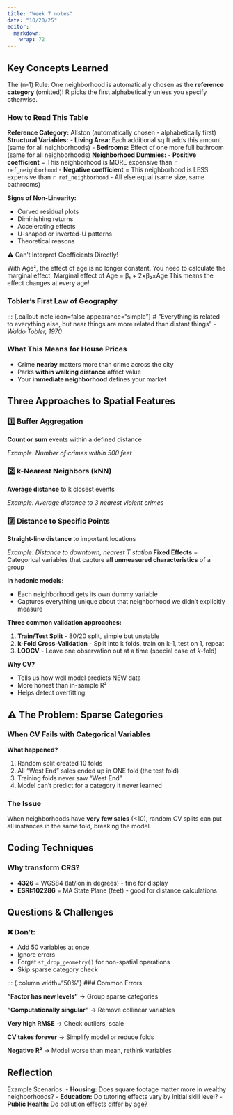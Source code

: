 ```yaml
---
title: "Week 7 notes"
date: "10/20/25"
editor: 
  markdown: 
    wrap: 72
---
```


## Key Concepts Learned
The (n-1) Rule:
One neighborhood is automatically chosen as the **reference category** (omitted)!
R picks the first alphabetically unless you specify otherwise.

### How to Read This Table
**Reference Category:** Allston (automatically chosen - alphabetically first)
**Structural Variables:**
- **Living Area:** Each additional sq ft adds this amount (same for all neighborhoods)
- **Bedrooms:** Effect of one more full bathroom (same for all neighborhoods)
**Neighborhood Dummies:**
- **Positive coefficient** = This neighborhood is MORE expensive than `r ref_neighborhood`
- **Negative coefficient** = This neighborhood is LESS expensive than `r ref_neighborhood`
- All else equal (same size, same bathrooms)

**Signs of Non-Linearity:**

- Curved residual plots
- Diminishing returns
- Accelerating effects
- U-shaped or inverted-U patterns
- Theoretical reasons

⚠️ Can't Interpret Coefficients Directly!

With Age², the effect of age is no longer constant. You need to calculate the marginal effect.
Marginal effect of Age = β₁ + 2×β₂×Age
This means the effect changes at every age!


### Tobler's First Law of Geography

::: {.callout-note icon=false appearance="simple"}
# "Everything is related to everything else, but near things are more related than distant things"
*- Waldo Tobler, 1970*

### What This Means for House Prices

- Crime **nearby** matters more than crime across the city
- Parks **within walking distance** affect value
- Your **immediate neighborhood** defines your market

## Three Approaches to Spatial Features

### 1️⃣ Buffer Aggregation
**Count or sum** events within a defined distance

*Example: Number of crimes within 500 feet*

### 2️⃣ k-Nearest Neighbors (kNN)
**Average distance** to k closest events

*Example: Average distance to 3 nearest violent crimes*

### 3️⃣ Distance to Specific Points
**Straight-line distance** to important locations

*Example: Distance to downtown, nearest T station*
**Fixed Effects** = Categorical variables that capture **all unmeasured characteristics** of a group

**In hedonic models:**

- Each neighborhood gets its own dummy variable
- Captures everything unique about that neighborhood we didn't explicitly measure

**Three common validation approaches:**

1. **Train/Test Split** - 80/20 split, simple but unstable
2. **k-Fold Cross-Validation** - Split into k folds, train on k-1, test on 1, repeat
3. **LOOCV** - Leave one observation out at a time (special case of *k*-fold)

**Why CV?**

- Tells us how well model predicts NEW data
- More honest than in-sample R²
- Helps detect overfitting

## ⚠️ The Problem: Sparse Categories

### When CV Fails with Categorical Variables
**What happened?**

1. Random split created 10 folds
2. All "West End" sales ended up in ONE fold (the test fold)
3. Training folds never saw "West End"
4. Model can't predict for a category it never learned

::: {.callout-important}
### The Issue

When neighborhoods have **very few sales** (<10), random CV splits can put all instances in the same fold, breaking the model.

## Coding Techniques

### Why transform CRS?
- **4326** = WGS84 (lat/lon in degrees) - fine for display
- **ESRI:102286** = MA State Plane (feet) - good for distance calculations


## Questions & Challenges
### ❌ Don't:
- Add 50 variables at once
- Ignore errors
- Forget `st_drop_geometry()` for non-spatial operations
- Skip sparse category check
:::

::: {.column width="50%"}
### Common Errors

**"Factor has new levels"**
→ Group sparse categories

**"Computationally singular"**
→ Remove collinear variables

**Very high RMSE**
→ Check outliers, scale

**CV takes forever**
→ Simplify model or reduce folds

**Negative R²**
→ Model worse than mean, rethink variables


## Reflection

Example Scenarios:
- **Housing:** Does square footage matter more in wealthy neighborhoods?
- **Education:** Do tutoring effects vary by initial skill level?
- **Public Health:** Do pollution effects differ by age?
